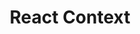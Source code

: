 ---
id: "react_mc_medium_005"
questionType: "MULTIPLE_CHOICE"
title: "React Context"
description: "What is the purpose of React Context?"
difficulty: "MEDIUM"
category: "React"
options:
  - "To manage routing"
  - "To share state across deeply nested components"
  - "To handle form validation"
  - "To define component styles"
correctAnswer: 1
---